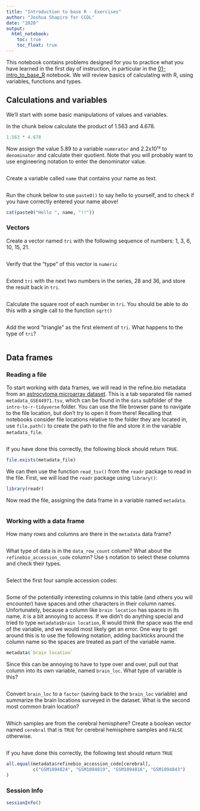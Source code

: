 ```yaml
---
title: "Introduction to base R - Exercises"
author: "Joshua Shapiro for CCDL"
date: "2020"
output:
  html_notebook:
    toc: true
    toc_float: true
---
```


This notebook contains problems designed for you to practice what you have learned in the first day of instruction, in particular in the [01-intro_to_base_R](01-intro_to_base_R-live.Rmd) notebook.
We will review basics of calculating with R, using variables, functions and types.

## Calculations and variables

We'll start with some basic manipulations of values and variables.

In the chunk below calculate the product of 1.563 and 4.678.

```r
1.563 * 4.678
```

Now assign the value 5.89 to a variable `numerator` and 2.2x10¹² to `denominator` and calculate their quotient. 
Note that you will probably want to use engineering notation to enter the denominator value.

```r

```

Create a variable called `name` that contains your name as text.

```r

```

Run the chunk below to use `paste0()` to say hello to yourself, and to check if you have correctly entered your name above!

```r
cat(paste0("Hello ", name, "!!"))
```


### Vectors

Create a vector named `tri` with the following sequence of numbers: 1, 3, 6, 10, 15, 21. 

```r

```

Verify that the "type" of this vector is `numeric`

```r

```

Extend `tri` with the next two numbers in the series, 28 and 36, and store the result back in `tri`.

```r

```


Calculate the square root of each number in `tri`. 
You should be able to do this with a single call to the function `sqrt()`

```r

```

Add the word "triangle" as the first element of `tri`.
What happens to the type of `tri`?

```r

```

## Data frames

### Reading a file

To start working with data frames, we will read in the refine.bio metadata from an [astrocytoma microarray dataset](https://www.refine.bio/experiments/GSE44971/gene-expression-data-from-pilocytic-astrocytoma-tumour-samples-and-normal-cerebellum-controls).
This is a tab separated file named `metadata_GSE44971.tsv`, which can be found in the `data` subfolder of the `intro-to-r-tidyverse` folder. 
You can use the file browser pane to navigate to the file location, but don't try to open it from there!
Recalling that notebooks consider file locations relative to the folder they are located in, use `file.path()` to create the path to the file and store it in the variable `metadata_file`.

```r

```

If you have done this correctly, the following block should return `TRUE`.

```r
file.exists(metadata_file)
```

We can then use the function `read_tsv()` from the `readr` package to read in the file.
First, we will load the `readr` package using `library()`:

```r
library(readr)
```

Now read the file, assigning the data frame in a variable named `metadata`.

```r

```

### Working with a data frame

How many rows and columns are there in the `metadata` data frame?

```r

```

What type of data is in the `data_row_count` column?
What about the `refinebio_accession_code` column?
Use `$` notation to select these columns and check their types.

```r

```

Select the first four sample accession codes:

```r

```



Some of the potentially interesting columns in this table (and others you will encounter) have spaces and other characters in their column names. 
Unfortunately, because a column like `brain location` has spaces in its name, it is a bit annoying to access.
If we didn't do anything special and tried to type `metadata$brain location`, R would think the space was the end of the variable, and we would most likely get an error.
One way to get around this is to use the following notation, adding backticks around the column name so the spaces are treated as part of the variable name.

```r
metadata$`brain location`
```

Since this can be annoying to have to type over and over, pull out that column into its own variable, named `brain_loc`. 
What type of variable is this?
```r

```

Convert `brain_loc` to a `factor` (saving back to the `brain_loc` variable) and summarize the brain locations surveyed in the dataset.
What is the second most common brain location?

```r

```

Which samples are from the cerebral hemisphere? 
Create a boolean vector named `cerebral` that is `TRUE` for cerebral hemisphere samples and `FALSE` otherwise.

```r

```

If you have done this correctly, the following test should return `TRUE`
```r
all.equal(metadata$refinebio_accession_code[cerebral], 
          c("GSM1094824", "GSM1094819", "GSM1094816", "GSM1094843")
)
```



### Session Info

```r
sessionInfo()
```

